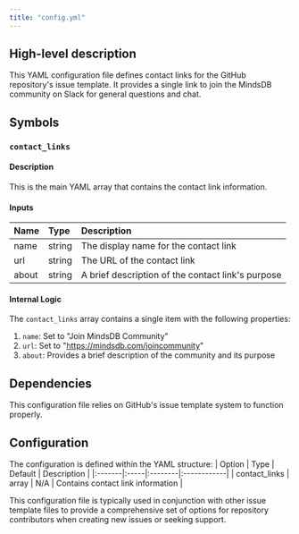 ```yaml
---
title: "config.yml"
---
```


## High-level description
This YAML configuration file defines contact links for the GitHub repository's issue template. It provides a single link to join the MindsDB community on Slack for general questions and chat.

## Symbols

### `contact_links`
#### Description
This is the main YAML array that contains the contact link information.

#### Inputs
| Name | Type | Description |
|:-----|:-----|:------------|
| name | string | The display name for the contact link |
| url | string | The URL of the contact link |
| about | string | A brief description of the contact link's purpose |

#### Internal Logic
The `contact_links` array contains a single item with the following properties:
1. `name`: Set to "Join MindsDB Community"
2. `url`: Set to "https://mindsdb.com/joincommunity"
3. `about`: Provides a brief description of the community and its purpose

## Dependencies
This configuration file relies on GitHub's issue template system to function properly.

## Configuration
The configuration is defined within the YAML structure:
| Option | Type | Default | Description |
|:-------|:-----|:--------|:------------|
| contact_links | array | N/A | Contains contact link information |

This configuration file is typically used in conjunction with other issue template files to provide a comprehensive set of options for repository contributors when creating new issues or seeking support.